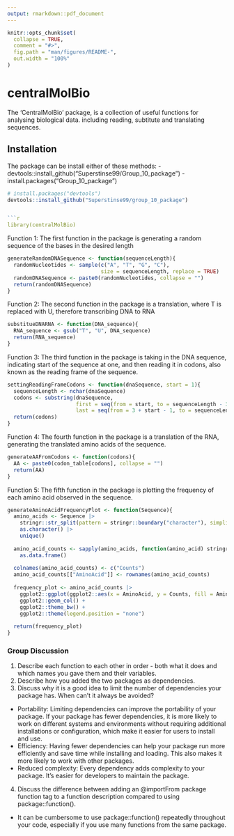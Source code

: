 ```yaml
---
output: rmarkdown::pdf_document
---
```


<!-- README.md is generated from README.Rmd. Please edit that file -->

```r
knitr::opts_chunk$set(
  collapse = TRUE,
  comment = "#>",
  fig.path = "man/figures/README-",
  out.width = "100%"
)
```

# centralMolBio

The 'CentralMolBio' package, is a collection of useful functions for analysing biological data.
including reading, subtitute and translating sequences.

## Installation

The package can be install either of these methods:
- devtools::install_github("Superstinse99/Group_10_package")
- install.packages("Group_10_package")
``` r
# install.packages("devtools")
devtools::install_github("Superstinse99/group_10_package")


```r
library(centralMolBio)
```


Function 1:
The first function in the package is generating a random sequence of the bases in the desired length

```r
generateRandomDNASequence <- function(sequenceLength){
  randomNucleotides <- sample(c("A", "T", "G", "C"), 
                              size = sequenceLength, replace = TRUE)
  randomDNASequence <- paste0(randomNucleotides, collapse = "")
  return(randomDNASequence)
}
```


Function 2:
The second function in the package is a translation, where T is replaced with U, therefore transcribing DNA to RNA

```r
substitueDNARNA <- function(DNA_sequence){
  RNA_sequence <- gsub("T", "U", DNA_sequence)
  return(RNA_sequence)
}
```


Function 3:
The third function in the package is taking in the DNA sequence, indicating start of the sequence at one, and then reading it in codons, also known as the reading frame of the sequence.

```r
settingReadingFrameCodons <- function(dnaSequence, start = 1){
  sequenceLength <- nchar(dnaSequence)
  codons <- substring(dnaSequence,
                      first = seq(from = start, to = sequenceLength - 3 + 1, by = 3),
                      last = seq(from = 3 + start - 1, to = sequenceLength, by = 3))
  return(codons)
}

```


Function 4:
The fourth function in the package is a translation of the RNA, generating the translated amino acids of the sequence. 

```r
generateAAFromCodons <- function(codons){
  AA <- paste0(codon_table[codons], collapse = "")
  return(AA)
}
```


Function 5:
The fifth function in the package is plotting the frequency of each amino acid observed in the sequence. 

```r
generateAminoAcidFrequencyPlot <- function(Sequence){
  amino_acids <- Sequence |>
    stringr::str_split(pattern = stringr::boundary("character"), simplify = TRUE) |>
    as.character() |>
    unique()
  
  amino_acid_counts <- sapply(amino_acids, function(amino_acid) stringr::str_count(string = Sequence, pattern = amino_acid)) |>
    as.data.frame()
  
  colnames(amino_acid_counts) <- c("Counts")
  amino_acid_counts[["AminoAcid"]] <- rownames(amino_acid_counts)
  
  frequency_plot <- amino_acid_counts |>
    ggplot2::ggplot(ggplot2::aes(x = AminoAcid, y = Counts, fill = AminoAcid)) +
    ggplot2::geom_col() +
    ggplot2::theme_bw() +
    ggplot2::theme(legend.position = "none")
  
  return(frequency_plot)
}
```

### Group Discussion
1. Describe each function to each other in order - both what it does and which names you gave them and their variables.
2. Describe how you added the two packages as dependencies.
3. Discuss why it is a good idea to limit the number of dependencies your package has. When can’t it always be avoided?
* Portability: Limiting dependencies can improve the portability of your package. If your package has fewer dependencies, it is more likely to work on different systems and environments without requiring additional installations or configuration, which make it easier for users to install and use.
* Efficiency: Having fewer dependencies can help your package run more efficiently and save time while installing and loading. This also makes it more likely to work with other packages. 
* Reduced complexity: Every dependency adds complexity to your package. It's easier for developers to maintain the package.
4. Discuss the difference between adding an @importFrom package function tag to a function description compared to using package::function().
* It can be cumbersome to use package::function() repeatedly throughout your code, especially if you use many functions from the same package.

